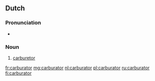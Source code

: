 ==Dutch==

===Pronunciation===
* {{audio|Nl-carburator.ogg|audio}}

===Noun===
{{nl-noun|m}}

# [[carburetor]]

[[fr:carburator]]
[[mg:carburator]]
[[nl:carburator]]
[[pl:carburator]]
[[ru:carburator]]
[[fi:carburator]]